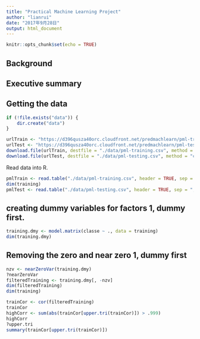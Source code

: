 ```yaml
---
title: "Practical Machine Learning Project"
author: "lianrui"
date: "2017年9月28日"
output: html_document
---
```


```r
knitr::opts_chunk$set(echo = TRUE)
```

## Background
## Executive summary
## Getting the data

```r
if (!file.exists("data")) {
    dir.create("data")
}
```


```r
urlTrain <- "https://d396qusza40orc.cloudfront.net/predmachlearn/pml-training.csv"
urlTest <- "https://d396qusza40orc.cloudfront.net/predmachlearn/pml-testing.csv"
download.file(urlTrain, destfile = "./data/pml-training.csv", method = "curl")
download.file(urlTest, destfile = "./data/pml-testing.csv", method = "curl")
```

Read data into R. 
```r
pmlTrain <- read.table("./data/pml-training.csv", header = TRUE, sep = ",")
dim(training)
pmlTest <- read.table("./data/pml-testing.csv", header = TRUE, sep = ",")

```








## creating dummy variables for factors 1, dummy first. 
```r
training.dmy <- model.matrix(classe ~ ., data = training)
dim(training.dmy)
```


## Removing the zero and near zero 1, dummy first
```r
nzv <- nearZeroVar(training.dmy)
?nearZeroVar
filteredTraining <- training.dmy[, -nzv]
dim(filteredTraining)
dim(training)
```

```r
trainCor <- cor(filteredTraining)
trainCor
highCorr <- sum(abs(trainCor[upper.tri(trainCor)]) > .999)
highCorr
?upper.tri
summary(trainCor[upper.tri(trainCor)])
```

